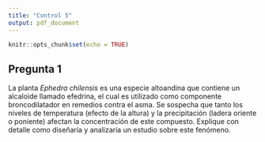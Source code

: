 ```yaml
---
title: "Control 5"
output: pdf_document
---
```


```r
knitr::opts_chunk$set(echo = TRUE)
```

## Pregunta 1

La planta *Ephedra chilensis* es una especie altoandina que contiene un alcaloide llamado efedrina, el cual es utilizado como componente broncodilatador en remedios contra el asma. Se sospecha que tanto los niveles de temperatura (efecto de la altura) y la precipitación (ladera oriente o poniente) afectan la concentración de este compuesto. Explique con detalle como diseñaría y analizaría un estudio sobre este fenómeno.